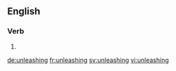 ==English==

===Verb===
{{head|en}}

# {{present participle of|unleash}}

[[de:unleashing]]
[[fr:unleashing]]
[[sv:unleashing]]
[[vi:unleashing]]